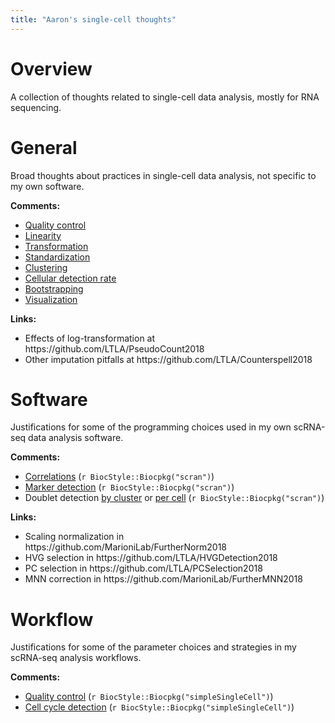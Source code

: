 ```yaml
---
title: "Aaron's single-cell thoughts"
---
```


# Overview

A collection of thoughts related to single-cell data analysis, mostly for RNA sequencing.

# General

Broad thoughts about practices in single-cell data analysis, not specific to my own software.

**Comments:**

- [Quality control](general/quality-control.html)
- [Linearity](general/linearity.html)
- [Transformation](general/transformation.html)
- [Standardization](general/standardization.html)
- [Clustering](general/clustering.html)
- [Cellular detection rate](general/cdr.html)
- [Bootstrapping](general/bootstrapping.html)
- [Visualization](general/visualization.html)

**Links:**

- Effects of log-transformation at https://github.com/LTLA/PseudoCount2018
- Other imputation pitfalls at https://github.com/LTLA/Counterspell2018

# Software 

Justifications for some of the programming choices used in my own scRNA-seq data analysis software.

**Comments:**

- [Correlations](software/correlations/corsim.html) (`r BiocStyle::Biocpkg("scran")`)
- [Marker detection](software/marker_detection/comments.html) (`r BiocStyle::Biocpkg("scran")`)
- Doublet detection [by cluster](software/doublet_detection/bycluster.html) or [per cell](software/doublet_detection/bycell.html) (`r BiocStyle::Biocpkg("scran")`)

**Links:**

- Scaling normalization in https://github.com/MarioniLab/FurtherNorm2018
- HVG selection in https://github.com/LTLA/HVGDetection2018
- PC selection in https://github.com/LTLA/PCSelection2018
- MNN correction in https://github.com/MarioniLab/FurtherMNN2018

# Workflow

Justifications for some of the parameter choices and strategies in my scRNA-seq analysis workflows.

**Comments:**

- [Quality control](software/correlations/qc.html) (`r BiocStyle::Biocpkg("simpleSingleCell")`)
- [Cell cycle detection](software/marker_detection/cycling.html) (`r BiocStyle::Biocpkg("simpleSingleCell")`)
